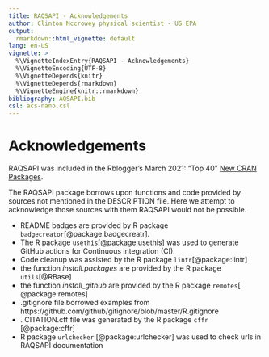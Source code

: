```yaml
---
title: RAQSAPI - Acknowledgements
author: Clinton Mccrowey physical scientist - US EPA
output:
  rmarkdown::html_vignette: default
lang: en-US
vignette: >
  %\VignetteIndexEntry{RAQSAPI - Acknowledgements}
  %\VignetteEncoding{UTF-8}
  %\VignetteDepends{knitr}
  %\VignetteDepends{rmarkdown}
  %\VignetteEngine{knitr::rmarkdown}
bibliography: AQSAPI.bib
csl: acs-nano.csl
---
```


# Acknowledgements
RAQSAPI was included in the Rblogger's  March 2021: “Top 40” [New CRAN Packages](https://www.r-bloggers.com/2021/04/march-2021-top-40-new-cran-packages/).

  The RAQSAPI package borrows upon functions and code provided by sources not
mentioned in the DESCRIPTION file. Here we attempt to acknowledge those sources
with them RAQSAPI would not be possible.

* README badges are provided by R package `badgecreator`[@package:badgecreatr].
* The R package `usethis`[@package:usethis] was used to generate GitHub actions
    for Continuous integration (CI).
* Code cleanup was assisted by the R package `lintr`[@package:lintr]
* the function *install.packages* are provided by the R package `utils`[@RBase]
* the function *install_github* are provided by the R package `remotes`[
    @package:remotes]
* .gitignore file borrowed examples from
     https://github.com/github/gitignore/blob/master/R.gitignore
* . CITATION.cff file was generated by the R package `cffr` [@package:cffr]
* R package `urlchecker` [@package:urlchecker] was used to check urls in RAQSAPI
    documentation  

